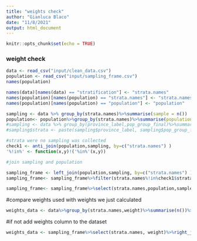 ```yaml
---
title: "weights check"
author: "Gianluca Blaco"
date: "11/8/2021"
output: html_document
---
```


```r
knitr::opts_chunk$set(echo = TRUE)
```

### weight check

```r
data <- read_csv("input/clean_data.csv")
population <- read_csv("input/sampling_frame.csv")
names(population)
```

```r
names(data)[names(data) == "stratification"] <- "strata.names"
names(population)[names(population) == "strata.names"] <- "strata.names"
names(population)[names(population) == "population"] <- "population"
```


```r
sampling <- data %>% group_by(strata.names)%>%summarise(sample = n()) 
population<- population%>%group_by(strata.names)%>%summarise(population = sum(population),)
#sampling <- data %>% group_by(province_label,pop_group_final)%>%summarise(sample = n()) 
#sampling$strata <- paste(sampling$province_label, sampling$pop_group_final, sep= " - ")
```

```r
#strata were no sampling was collected
check1 <- anti_join(population,sampling, by=c("strata.names") )
'%!in%' <- function(x,y)!('%in%'(x,y))

#join sampling and population

sampling_frame <- left_join(population,sampling, by=c("strata.names") )
sampling_frame<- sampling_frame%>%filter(strata.names%!in%check1$strata.names)

sampling_frame<- sampling_frame%>%select(strata.names,population,sample) %>% mutate(sample=replace(sample, is.na(sample), "0"))%>%mutate(tot_pop = sum(population),tot_sample = sum(as.numeric(sample)))%>%mutate(weight=(population/tot_pop)/(as.numeric(sample)/tot_sample))
```

#compare weights used with weights we just calculated
```r
weights_data <- data%>%group_by(strata.names,weight)%>%summarise(n())%>%left_join(sampling_frame, by = c("strata.names"))
```
#if not add weights column to the dataset
```r
weights_data <- sampling_frame%>%select(strata.names, weight)%>%right_join(data, by = c("strata.names"))
```
